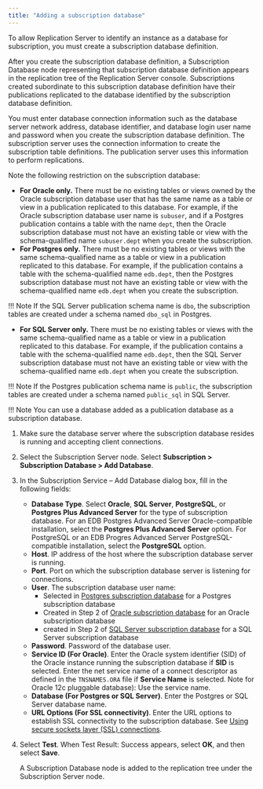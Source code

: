 ```yaml
---
title: "Adding a subscription database"
---
```


<div id="adding_subscription_database" class="registered_link"></div>

To allow Replication Server to identify an instance as a database for subscription, you must create a subscription database definition.

After you create the subscription database definition, a Subscription Database node representing that subscription database definition appears in the replication tree of the Replication Server console. Subscriptions created subordinate to this subscription database definition have their publications replicated to the database identified by the subscription database definition.

You must enter database connection information such as the database server network address, database identifier, and database login user name and password when you create the subscription database definition. The subscription server uses the connection information to create the subscription table definitions. The publication server uses this information to perform replications.

Note the following restriction on the subscription database:

-   **For Oracle only.** There must be no existing tables or views owned by the Oracle subscription database user that has the same name as a table or view in a publication replicated to this database. For example, if the Oracle subscription database user name is `subuser`, and if a Postgres publication contains a table with the name `dept`, then the Oracle subscription database must not have an existing table or view with the schema-qualified name `subuser.dept` when you create the subscription.
-   **For Postgres only.** There must be no existing tables or views with the same schema-qualified name as a table or view in a publication replicated to this database. For example, if the publication contains a table with the schema-qualified name `edb.dept`, then the Postgres subscription database must not have an existing table or view with the schema-qualified name `edb.dept` when you create the subscription.

!!! Note
    If the SQL Server publication schema name is `dbo`, the subscription tables are created under a schema named `dbo_sql` in Postgres.

-   **For SQL Server only.** There must be no existing tables or views with the same schema-qualified name as a table or view in a publication replicated to this database. For example, if the publication contains a table with the schema-qualified name `edb.dept`, then the SQL Server subscription database must not have an existing table or view with the schema-qualified name `edb.dept` when you create the subscription.

!!! Note
    If the Postgres publication schema name is `public`, the subscription tables are created under a schema named `public_sql` in SQL Server.

!!! Note
    You can use a database added as a publication database as a subscription database.

1. Make sure the database server where the subscription database resides is running and accepting client connections.

1. Select the Subscription Server node. Select **Subscription > Subscription Database > Add Database**.

1. In the Subscription Service – Add Database dialog box, fill in the following fields:

   -   **Database Type**. Select **Oracle**, **SQL Server**, **PostgreSQL**, or **Postgres Plus Advanced Server** for the type of subscription database. For an EDB Postgres Advanced Server Oracle-compatible installation, select the **Postgres Plus Advanced Server** option. For PostgreSQL or an EDB Progres Advanced Server PostgreSQL-compatible installation, select the **PostgreSQL** option.
   -   **Host**. IP address of the host where the subscription database server is running.
   -   **Port**. Port on which the subscription database server is listening for connections.
   -   **User**. The subscription database user name:
       -  Selected in [Postgres subscription database](../01_prerequisites/05_preparing_sub_database/#postgres_sub_database) for a Postgres subscription database 
       -  Created in Step 2 of [Oracle subscription database](../01_prerequisites/05_preparing_sub_database/#oracle_sub_database) for an Oracle subscription database
       -  created in Step 2 of [SQL Server subscription database](../01_prerequisites/05_preparing_sub_database/#sql_sub_database) for a SQL Server subscription database
   -   **Password**. Password of the database user.
   -   **Service ID (For Oracle)**. Enter the Oracle system identifier (SID) of the Oracle instance running the subscription database if **SID** is selected. Enter the net service name of a connect descriptor as defined in the `TNSNAMES.ORA` file if **Service Name** is selected. Note for Oracle 12c pluggable database): Use the service name.
   -   **Database (For Postgres or SQL Server)**. Enter the Postgres or SQL Server database name.
   -   **URL Options (For SSL connectivity)**. Enter the URL options to establish SSL connectivity to the subscription database. See [Using secure sockets layer (SSL) connections](../../07_common_operations/11_using_ssl_connections/#using_ssl_connections).

1. Select **Test**. When Test Result: Success appears, select **OK**, and then select **Save**.

   A Subscription Database node is added to the replication tree under the Subscription Server node.